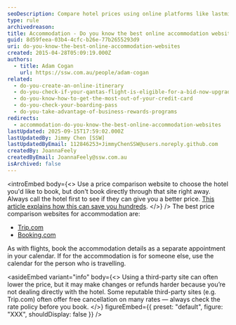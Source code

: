 ```yaml
---
seoDescription: Compare hotel prices using online platforms like lastminute.com.au and stayz.com.au, then book directly with the hotel to potentially save hundreds.
type: rule
archivedreason:
title: Accommodation - Do you know the best online accommodation websites?
guid: 8d59feea-03b4-4cfc-b26e-77b2655293d9
uri: do-you-know-the-best-online-accommodation-websites
created: 2015-04-28T05:09:19.000Z
authors:
  - title: Adam Cogan
    url: https://ssw.com.au/people/adam-cogan
related:
  - do-you-create-an-online-itinerary
  - do-you-check-if-your-qantas-flight-is-eligible-for-a-bid-now-upgrade
  - do-you-know-how-to-get-the-most-out-of-your-credit-card
  - do-you-check-your-boarding-pass
  - do-you-take-advantage-of-business-rewards-programs
redirects:
  - accommodation-do-you-know-the-best-online-accommodation-websites
lastUpdated: 2025-09-15T17:59:02.000Z
lastUpdatedBy: Jimmy Chen [SSW]
lastUpdatedByEmail: 112846253+JimmyChenSSW@users.noreply.github.com
createdBy: JoannaFeely
createdByEmail: JoannaFeely@ssw.com.au
isArchived: false
---
```


<introEmbed
  body={<>
Use a price comparison website to choose the hotel you'd like to book, but don't book directly through that site right away. Always call the hotel first to see if they can give you a better price. [This article explains how this can save you hundreds](https://www.usatoday.com/story/travel/roadwarriorvoices/2015/06/03/why-you-should-book-your-stay-directly-with-the-hotel/83307734).
  </>}
/>
The best price comparison websites for accommodation are:

* [Trip.com](https://au.trip.com/sale/4283/referee.html?locale=en-AU&referCode=8WV2E9)
* [Booking.com](http://www.booking.com)

As with flights, book the accommodation details as a separate appointment in your calendar. If for the accommodation is for someone else, use the calendar for the person who is travelling.


<asideEmbed
  variant="info"
  body={<>
    Using a third-party site can often lower the price, but it may make changes or refunds harder because you’re not dealing directly with the hotel. Some reputable third-party sites (e.g. Trip.com) often offer free cancellation on many rates — always check the rate policy before you book.
  </>}
  figureEmbed={{
    preset: "default",
    figure: "XXX",
    shouldDisplay: false
  }}
/>
